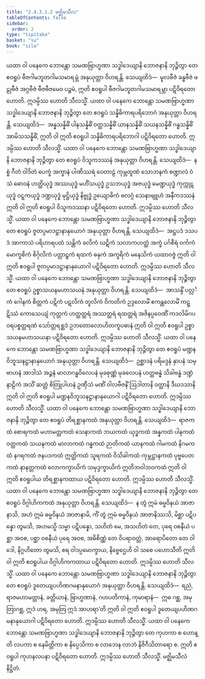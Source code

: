 ```yaml
---
title: "2.4.3.1.2 မဇ္ဈိမသီလ"
tableOfContents: false
sidebar:
  order: 2
type: "tipitaka"
basket: "su"
book: "sila"
---
```



<DynamicBreadcrumb />

<Division number="195" book="sila">

<Paragraph number="284" book="sila">
ယထာ ဝါ ပနေကေ ဘောန္တော သမဏဗြာဟ္မဏာ သဒ္ဓါဒေယျာနိ ဘောဇနာနိ ဘုဉ္ဇိတွာ တေ ဧဝရူပံ ဗီဇဂါမဘူတဂါမသမာရမ္ဘံ အနုယုတ္တာ ဝိဟရန္တိ. သေယျထိဒံ—  မူလဗီဇံ ခန္ဓဗီဇံ ဖဠုဗီဇံ အဂ္ဂဗီဇံ ဗီဇဗီဇမေဝ ပဉ္စမံ, ဣတိ ဧဝရူပါ ဗီဇဂါမဘူတဂါမသမာရမ္ဘာ ပဋိဝိရတော ဟောတိ. ဣဒမ္ပိဿ ဟောတိ သီလသ္မိံ.
</Paragraph>

</Division>
<Division number="196" book="sila">

<Paragraph number="285" book="sila">
ယထာ ဝါ ပနေကေ ဘောန္တော သမဏဗြာဟ္မဏာ သဒ္ဓါဒေယျာနိ ဘောဇနာနိ ဘုဉ္ဇိတွာ တေ ဧဝရူပံ သန္နိဓိကာရပရိဘောဂံ အနုယုတ္တာ ဝိဟရန္တိ. သေယျထိဒံ—  အန္နသန္နိဓိံ ပါနသန္နိဓိံ ဝတ္ထသန္နိဓိံ ယာနသန္နိဓိံ သယနသန္နိဓိံ ဂန္ဓသန္နိဓိံ အာမိသသန္နိဓိံ, ဣတိ ဝါ ဣတိ ဧဝရူပါ သန္နိဓိကာရပရိဘောဂါ ပဋိဝိရတော ဟောတိ. ဣဒမ္ပိဿ ဟောတိ သီလသ္မိံ.
</Paragraph>

</Division>
<Division number="197" book="sila">

<Paragraph number="286" book="sila">
ယထာ ဝါ ပနေကေ ဘောန္တော သမဏဗြာဟ္မဏာ သဒ္ဓါဒေယျာနိ ဘောဇနာနိ ဘုဉ္ဇိတွာ တေ ဧဝရူပံ ဝိသူကဒဿနံ အနုယုတ္တာ ဝိဟရန္တိ. သေယျထိဒံ—  နစ္စံ ဂီတံ ဝါဒိတံ ပေက္ခံ အက္ခာနံ ပါဏိဿရံ ဝေတာဠံ ကုမ္ဘထူဏံ သောဘနကံ စဏ္ဍာလံ ဝံသံ ဓောဝနံ ဟတ္ထိယုဒ္ဓံ အဿယုဒ္ဓံ မဟိံသယုဒ္ဓံ ဥသဘယုဒ္ဓံ အဇယုဒ္ဓံ မေဏ္ဍယုဒ္ဓံ ကုက္ကုဋယုဒ္ဓံ ဝဋ္ဋကယုဒ္ဓံ ဒဏ္ဍယုဒ္ဓံ မုဋ္ဌိယုဒ္ဓံ နိဗ္ဗုဒ္ဓံ ဥယျောဓိကံ ဗလဂ္ဂံ သေနာဗျူဟံ အနီကဒဿနံ ဣတိ ဝါ ဣတိ ဧဝရူပါ ဝိသူကဒဿနာ ပဋိဝိရတော ဟောတိ. ဣဒမ္ပိဿ ဟောတိ သီလသ္မိံ.
</Paragraph>

</Division>
<Division number="198" book="sila">

<Paragraph number="287" book="sila">
ယထာ ဝါ ပနေကေ ဘောန္တော သမဏဗြာဟ္မဏာ သဒ္ဓါဒေယျာနိ ဘောဇနာနိ ဘုဉ္ဇိတွာ တေ ဧဝရူပံ ဇူတပ္ပမာဒဋ္ဌာနာနုယောဂံ အနုယုတ္တာ ဝိဟရန္တိ. သေယျထိဒံ—  အဋ္ဌပဒံ ဒသပဒံ အာကာသံ ပရိဟာရပထံ သန္တိကံ ခလိကံ ဃဋိကံ သလာကဟတ္ထံ အက္ခံ ပင်္ဂစီရံ ဝင်္ကကံ မောက္ခစိကံ စိင်္ဂုလိကံ ပတ္တာဠှကံ ရထကံ ဓနုကံ အက္ခရိကံ မနေသိကံ ယထာဝဇ္ဇံ ဣတိ ဝါ ဣတိ ဧဝရူပါ ဇူတပ္ပမာဒဋ္ဌာနာနုယောဂါ ပဋိဝိရတော ဟောတိ. ဣဒမ္ပိဿ ဟောတိ သီလသ္မိံ.
</Paragraph>

</Division>
<Division number="199" book="sila">

<Paragraph number="288" book="sila">
ယထာ ဝါ ပနေကေ ဘောန္တော သမဏဗြာဟ္မဏာ သဒ္ဓါဒေယျာနိ ဘောဇနာနိ ဘုဉ္ဇိတွာ တေ ဧဝရူပံ ဥစ္စာသယနမဟာသယနံ အနုယုတ္တာ ဝိဟရန္တိ. သေယျထိဒံ—  အာသန္ဒိံ ပလ္လင်္ကံ ဂေါနကံ စိတ္တကံ ပဋိကံ ပဋလိကံ တူလိကံ ဝိကတိကံ ဥဒ္ဒလောမိံ ဧကန္တလောမိံ ကဋ္ဋိဿံ ကောသေယျံ ကုတ္တကံ ဟတ္ထတ္ထရံ အဿတ္ထရံ ရထတ္ထရံ အဇိနပ္ပဝေဏိံ ကဒလိမိဂပဝရပစ္စတ္ထရဏံ သော်တ္တရစ္ဆဒံ ဥဘတောလောဟိတကူပဓာနံ ဣတိ ဝါ ဣတိ ဧဝရူပါ ဥစ္စာသယနမဟာသယနာ ပဋိဝိရတော ဟောတိ. ဣဒမ္ပိဿ ဟောတိ သီလသ္မိံ.
</Paragraph>

</Division>
<Division number="200" book="sila">

<Paragraph number="289" book="sila">
ယထာ ဝါ ပနေကေ ဘောန္တော သမဏဗြာဟ္မဏာ သဒ္ဓါဒေယျာနိ ဘောဇနာနိ ဘုဉ္ဇိတွာ တေ ဧဝရူပံ မဏ္ဍနဝိဘူသနဋ္ဌာနာနုယောဂံ အနုယုတ္တာ ဝိဟရန္တိ. သေယျထိဒံ—  ဥစ္ဆာဒနံ ပရိမဒ္ဒနံ နှာပနံ သမ္ဗာဟနံ အာဒါသံ အဉ္ဇနံ မာလာဂန္ဓဝိလေပနံ မုခစုဏ္ဏံ မုခလေပနံ ဟတ္ထဗန္ဓံ သိခါဗန္ဓံ ဒဏ္ဍံ နာဠိကံ အသိံ ဆတ္တံ စိတြုပါဟနံ ဥဏှီသံ မဏိံ ဝါလဗီဇနိံ ဩဒါတာနိ ဝတ္ထာနိ ဒီဃဒသာနိ ဣတိ ဝါ ဣတိ ဧဝရူပါ မဏ္ဍနဝိဘူသနဋ္ဌာနာနုယောဂါ ပဋိဝိရတော ဟောတိ. ဣဒမ္ပိဿ ဟောတိ သီလသ္မိံ.
</Paragraph>

</Division>
<Division number="201" book="sila">

<Paragraph number="290" book="sila">
ယထာ ဝါ ပနေကေ ဘောန္တော သမဏဗြာဟ္မဏာ သဒ္ဓါဒေယျာနိ ဘောဇနာနိ ဘုဉ္ဇိတွာ တေ ဧဝရူပံ တိရစ္ဆာနကထံ အနုယုတ္တာ ဝိဟရန္တိ. သေယျထိဒံ—  ရာဇကထံ စောရကထံ မဟာမတ္တကထံ သေနာကထံ ဘယကထံ ယုဒ္ဓကထံ အန္နကထံ ပါနကထံ ဝတ္ထကထံ သယနကထံ မာလာကထံ ဂန္ဓကထံ ဉာတိကထံ ယာနကထံ ဂါမကထံ နိဂမကထံ နဂရကထံ ဇနပဒကထံ ဣတ္ထိကထံ သူရကထံ ဝိသိခါကထံ ကုမ္ဘဋ္ဌာနကထံ ပုဗ္ဗပေတကထံ နာနတ္တကထံ လောကက္ခာယိကံ သမုဒ္ဒက္ခာယိကံ ဣတိဘဝါဘဝကထံ ဣတိ ဝါ ဣတိ ဧဝရူပါယ တိရစ္ဆာနကထာယ ပဋိဝိရတော ဟောတိ. ဣဒမ္ပိဿ ဟောတိ သီလသ္မိံ.
</Paragraph>

</Division>
<Division number="202" book="sila">

<Paragraph number="291" book="sila">
ယထာ ဝါ ပနေကေ ဘောန္တော သမဏဗြာဟ္မဏာ သဒ္ဓါဒေယျာနိ ဘောဇနာနိ ဘုဉ္ဇိတွာ တေ ဧဝရူပံ ဝိဂ္ဂါဟိကကထံ အနုယုတ္တာ ဝိဟရန္တိ. သေယျထိဒံ—  န တွံ ဣမံ ဓမ္မဝိနယံ အာဇာနာသိ, အဟံ ဣမံ ဓမ္မဝိနယံ အာဇာနာမိ, ကိံ တွံ ဣမံ ဓမ္မဝိနယံ အာဇာနိဿသိ, မိစ္ဆာ ပဋိပန္နော တွမသိ, အဟမသ္မိ သမ္မာ ပဋိပန္နော, သဟိတံ မေ, အသဟိတံ တေ, ပုရေ ဝစနီယံ ပစ္ဆာ အဝစ, ပစ္ဆာ ဝစနီယံ ပုရေ အဝစ, အဓိစိဏ္ဏံ တေ ဝိပရာဝတ္တံ, အာရောပိတော တေ ဝါဒေါ, နိဂ္ဂဟိတော တွမသိ, စရ ဝါဒပ္ပမောက္ခာယ, နိဗ္ဗေဌေဟိ ဝါ သစေ ပဟောသီတိ ဣတိ ဝါ ဣတိ ဧဝရူပါယ ဝိဂ္ဂါဟိကကထာယ ပဋိဝိရတော ဟောတိ. ဣဒမ္ပိဿ ဟောတိ သီလသ္မိံ.
</Paragraph>

</Division>
<Division number="203" book="sila">

<Paragraph number="292" book="sila">
ယထာ ဝါ ပနေကေ ဘောန္တော သမဏဗြာဟ္မဏာ သဒ္ဓါဒေယျာနိ ဘောဇနာနိ ဘုဉ္ဇိတွာ တေ ဧဝရူပံ ဒူတေယျပဟိဏဂမနာနုယောဂံ အနုယုတ္တာ ဝိဟရန္တိ. သေယျထိဒံ—  ရညံ, ရာဇမဟာမတ္တာနံ, ခတ္တိယာနံ, ဗြာဟ္မဏာနံ, ဂဟပတိကာနံ, ကုမာရာနံ—  ဣဓ ဂစ္ဆ, အမုတြာဂစ္ဆ, ဣဒံ ဟရ, အမုတြ ဣဒံ အာဟရာ’တိ ဣတိ ဝါ ဣတိ ဧဝရူပါ ဒူတေယျပဟိဏဂမနာနုယောဂါ ပဋိဝိရတော ဟောတိ. ဣဒမ္ပိဿ ဟောတိ သီလသ္မိံ.
</Paragraph>

</Division>
<Division number="204" book="sila">

<Paragraph number="293" book="sila">
ယထာ ဝါ ပနေကေ ဘောန္တော သမဏဗြာဟ္မဏာ သဒ္ဓါဒေယျာနိ ဘောဇနာနိ ဘုဉ္ဇိတွာ တေ ကုဟကာ စ ဟောန္တိ လပကာ စ နေမိတ္တိကာ စ နိပ္ပေသိကာ စ လာဘေန လာဘံ နိဇိဂီသိတာရော စ. ဣတိ ဧဝရူပါ ကုဟနလပနာ ပဋိဝိရတော ဟောတိ. ဣဒမ္ပိဿ ဟောတိ သီလသ္မိံ.

</Paragraph>
</Division>

<Paragraph number="294" type="center" book="sila">
မဇ္ဈိမသီလံ နိဋ္ဌိတံ.
</Paragraph>